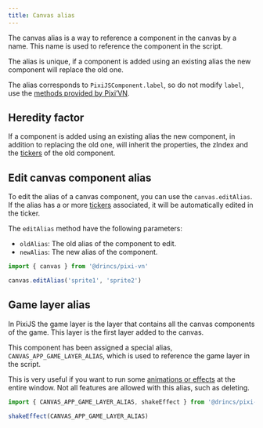```yaml
---
title: Canvas alias
---
```


The canvas alias is a way to reference a component in the canvas by a name. This name is used to reference the component in the script.

The alias is unique, if a component is added using an existing alias the new component will replace the old one.

The alias corresponds to `PixiJSComponent.label`, so do not modify `label`, use the [methods provided by Pixi’VN](/start/canvas-functions.md).

## Heredity factor

If a component is added using an existing alias the new component, in addition to replacing the old one, will inherit the properties, the zIndex and the [tickers](/start/canvas-tickers.md) of the old component.

<Sandbox
  template="6yql5k"
  entry="/src/ink/start.ink,/src/utils/assets-utility.ts"
/>

## Edit canvas component alias

To edit the alias of a canvas component, you can use the `canvas.editAlias`. If the alias has a or more [tickers](/start/canvas-tickers.md) associated, it will be automatically edited in the ticker.

The `editAlias` method have the following parameters:

* `oldAlias`: The old alias of the component to edit.
* `newAlias`: The new alias of the component.

```typescript
import { canvas } from '@drincs/pixi-vn'

canvas.editAlias('sprite1', 'sprite2')
```

## Game layer alias

In PixiJS the game layer is the layer that contains all the canvas components of the game. This layer is the first layer added to the canvas.

This component has been assigned a special alias, `CANVAS_APP_GAME_LAYER_ALIAS`, which is used to reference the game layer in the script.

This is very useful if you want to run some [animations or effects](/start/canvas-animations-effects.md) at the entire window. Not all features are allowed with this alias, such as deleting.

```typescript
import { CANVAS_APP_GAME_LAYER_ALIAS, shakeEffect } from '@drincs/pixi-vn'

shakeEffect(CANVAS_APP_GAME_LAYER_ALIAS)
```

